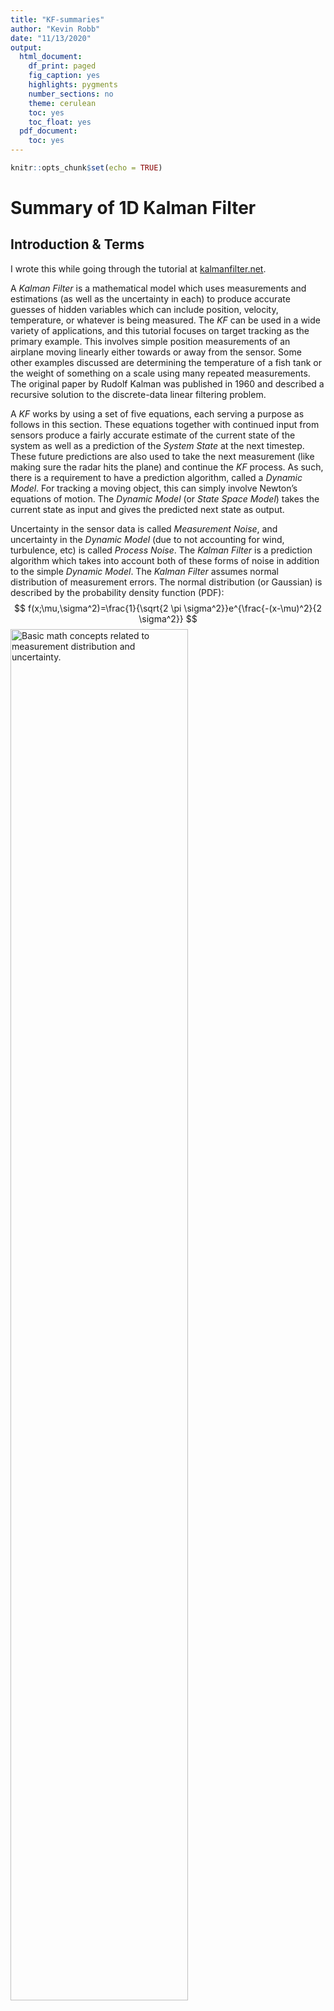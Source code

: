 ---
title: "KF-summaries"
author: "Kevin Robb"
date: "11/13/2020"
output:
  html_document:
    df_print: paged
    fig_caption: yes
    highlights: pygments
    number_sections: no
    theme: cerulean
    toc: yes
    toc_float: yes
  pdf_document:
    toc: yes
---

```{r setup, include=FALSE}
knitr::opts_chunk$set(echo = TRUE)
```

# Summary of 1D Kalman Filter

## Introduction & Terms

I wrote this while going through the tutorial at [kalmanfilter.net](kalmanfilter.net).

A _Kalman Filter_ is a mathematical model which uses measurements and estimations (as well as the uncertainty in each) to produce accurate guesses of hidden variables which can include position, velocity, temperature, or whatever is being measured. The _KF_ can be used in a wide variety of applications, and this tutorial focuses on target tracking as the primary example. This involves simple position measurements of an airplane moving linearly either towards or away from the sensor. Some other examples discussed are determining the temperature of a fish tank or the weight of something on a scale using many repeated measurements. The original paper by Rudolf Kalman was published in 1960 and described a recursive solution to the discrete-data linear filtering problem.


A _KF_ works by using a set of five equations, each serving a purpose as follows in this section. These equations together with continued input from sensors produce a fairly accurate estimate of the current state of the system as well as a prediction of the _System State_ at the next timestep. These future predictions are also used to take the next measurement (like making sure the radar hits the plane) and continue the _KF_ process. As such, there is a requirement to have a prediction algorithm, called a _Dynamic Model_. For tracking a moving object, this can simply involve Newton’s equations of motion. The _Dynamic Model_ (or _State Space Model_) takes the current state as input and gives the predicted next state as output. 

Uncertainty in the sensor data is called _Measurement Noise_, and uncertainty in the _Dynamic Model_ (due to not accounting for wind, turbulence, etc) is called _Process Noise_. The _Kalman Filter_ is a prediction algorithm which takes into account both of these forms of noise in addition to the simple _Dynamic Model_. The _Kalman Filter_ assumes normal distribution of measurement errors. The normal distribution (or Gaussian) is described by the probability density function (PDF):
	$$
	  f(x;\mu,\sigma^2)=\frac{1}{\sqrt{2 \pi \sigma^2}}e^{\frac{-(x-\mu)^2}{2 \sigma^2}}
	$$
![_Basic math concepts related to measurement distribution and uncertainty._](images/kf-meas-distr.png){width=75%}


## Simple Example and the State Update Equation

This example features measuring the weight of a gold bar several times with a scale, and using these measurements to estimate the actual weight of the gold bar (assuming there is no systematic bias in the scale). The _Dynamic Model_ here is very simple, since we expect the weight of the gold bar to stay constant. 

![_Example set of measurements, with true value constant._](images/kf-weight-ex.png){width=75%}

We could find the true value by taking many measurements and averaging them, so we use this fact for our estimations. 

$$
  \hat{x}_{N,N} = \frac{1}{N}(z_1 + z_2 + ... + z_N) = \frac{1}{N} \sum^N_{n=1}(z_n) \textrm{ ,}
$$
where:

 * $x$ is the true weight value (which we have no way of knowing exactly)
 * $x_{n+1,n} = x_{n,n}$, because the dynamic model is constant.
 * $z_n$ is the measurement at timestep $n$
 * $\hat{x}_{n,n}$ is the estimate of $x$ made at timestep $n$ after taking the measurement $z_n$
 * $\hat{x}_{n,n-1}$ is the previous estimate made at timestep $n-1$ after taking the measurement $z_{n-1}$
 * $\hat{x}_{n+1,n}$ is the estimate of the next state made at timestep $n$ after taking the measurement $z_n$. This is a predicted state.

Our estimate for $x$ will build on all previous estimates, slowly converging towards the true value. Rather than keeping track of all previous measurements, we will simply use the most recent estimate and the current measurement. We can derive the equation
$$
  \hat{x}_{N,N} = \hat{x}_{N,N-1} + \frac{1}{N}(z_N - \hat{x}_{N,N-1}) \textrm{ ,}
$$
which is called the _State Update Equation_. This is one of the five KF equations. The term $(z_N - \hat{x}_{N,N-1})$ is a measurement residual called the _innovation_ which contains the new information.

The factor $\frac{1}{N}$ changes with each iteration, and is called the _Kalman Gain_. It is denoted $K_n$. We can rewrite the _State Update Equation_ as
$$
  \hat{x}_{N,N} = (K_N) z_N + (1 - K_N) \hat{x}_{N,N-1} \textrm{ .}
$$
The _Kalman Gain_ will not always be in this form, but here it means that after $n$ becomes large enough, the measurement term is negligible and we can stop.

This process follows the procedure described in the following flow chart:

![_Process followed as the Kalman Filter runs._](images/kf-process-chart.png){width=75%}

An initial estimate is required to kick off the KF process, but it need not be very precise. Following this procedure yields something like the following:

![_Results of running the KF for ten timesteps._](images/kf-process-results.png){width=75%}


### Side Note

The _State Update Equation_ is very similar to something I used in my research project in 2018. The agents in my population would evolve their _Learning Rate_, $L$, over the course of generations, and use this as the _Kalman Gain_ in this general form to update their expected values for the rewards of each of the three possible choices. Similarly, it took into account the most recent reward and the aggregate expected reward, just as above 


## Non-Constant Example and the State Extrapolation Equation

This example features an airplane moving horizontally at constant velocity away from a range detector. The _Dynamic Model_ for this situation is no longer constant, and requires two equations of motion:
$$
  x_{n+1} = x_n + \dot{x}_n \Delta t \\
  \dot{x}_{n+1} = \dot{x}_n
$$
where $\Delta t$ is the interval between measurements, and $\dot{x}_n$ is the velocity at timestep $n$. This system of equations making up the _Dynamic Model_ is called a _State Extrapolation Equation_ (or _Transition Equation_ / _Prediction Equation_), and is the second of the five _Kalman Filter_ equations. This is because it extrapolates the current state to the next state as a prediction. Note that in this case there are two equations needed because we must predict the change in both the position and the velocity. Note that this example assumes our radar measures range and uses that to calculate velocity, rather than measuring velocity directly.

### The $\alpha$ - $\beta$ Filter

This is very similar to the previous example, but we have two equations and two variables to predict which form the _State Update Equation_ for this example. These are also called the _$\alpha$ - $\beta$ track  update equations._

$$
  \hat{\dot{x}}_{n,n} = \hat{\dot{x}}_{n,n-1} + \beta (\frac{z_n - \hat{x}_{n,n-1}}{\Delta t}) \\
  \hat{x}_{n,n} = \hat{x}_{n,n-1} + \alpha (z_n - \hat{x}_{n,n-1})
$$
Here $\beta$ represents whether we think a difference between expectation and measurement was caused by radar imprecision or a change in the velocity of the aircraft. A much higher difference than we'd expect given the radar precision would elicit a high $\beta$, allowing our predicted velocity to change. If the difference is below our radar precision threshold, then we set a low $\beta$ since the velocity probably hasn't changed, and the difference can be attributed to radar measurement error.

The value of $\alpha \in [0,1]$ is a set value that depends on our radar measurement precision (high $\alpha$ for high precision). Unlike the _Kalman Gain_ in the basic _State Update Equation_ in our first example, $\alpha$ does not change as the number of timesteps increases.

![_Results of the $\alpha$ - $\beta$ filter. The estimates converge towards the true value_](images/kf-alpha-beta-result.png){width=75%}

This also works for a plane with constant acceleration, and therefore changing velocity:

```{r, echo=FALSE, out.width="49%", out.height="20%", fig.cap="Estimates for range and velocity over many timesteps.", fig.show='hold', fig.align='center'}
knitr::include_graphics(c("images/kf-ab-accel-range.png","images/kf-ab-accel-vel.png"))
```

We can see that the position is estimated fairly well, but the velocity estimates tend to be off persistently. This gap is called a _lag error_. 

### The $\alpha$ - $\beta$ - $\gamma$ Filter

The addition of the $\gamma$ term essentially allows more equations to be used. We increase our _Dynamic Model_ to three kinematic equations, accounting now for acceleration in addition to position and velocity. The _State Update Equation_ then includes three equations, one for each coefficient. This process follows the previous very similarly, with the following graphical results:

```{r, echo=FALSE, out.width="30%", out.height="15%", fig.cap="Estimates for range, velocity, and acceleration over many timesteps.", fig.show='hold', fig.align='center'}
knitr::include_graphics(c("images/kf-abg-range.png","images/kf-abg-vel.png","images/kf-abg-accel.png"))
```

We can see this eliminates the lag error in velocity, but the estimate for acceleration is terrible. If we care about predicting the acceleration, we can add a fourth equation to account for jerk, which will improve the acceleration plot. We can do this type of thing until all the variables we care about are accurately tracked and predicted, which usually will not go beyond position, velocity, and perhaps acceleration.

Some examples of $\alpha$ - $\beta$ - $\gamma$ filters include the _Kalman Filter_, _Extended Kalman Filter_, _Unscented Kalman Filter_, _Cubature Kalman Filter_, _Particle Filter_, and _Bayes Filter_.

## 1D Kalman Filter w/o Process Noise

### Measurement and Estimate Uncertainties

We will begin to include uncertainties in our calculations.

The difference between a measurement and the true value (such as when weighing a gold bar in our first example) is called a _measurement error_. These errors are random, and can be described by a Gaussian with variance $\sigma^2$. This variance of the measurement errors is called the _measurement uncertainty_ and is also denoted by $r$. This value can be obtained from the measurement device's manufacturer or derived via calibration.
$$
  r = \sigma_{meas}^2
$$

The difference between the estimate and the true value is called an _estimate error_. This error becomes smaller as we take more measurements, tending towards zero as the estimates converge on the true value. We don't know this value, but we can estimate the _uncertainty in estimate_, denoted by $p$. 

### The Kalman Gain Equation in 1D

The $\alpha$ - $\beta$ (- $\gamma$) parameters can be calculated dynamically for each filter iteration. These are called the _Kalman Gain_, denoted by $K_n$. The _Kalman Gain Equation_ is the third _Kalman Filter_ equation we have seen thus far:

$$
  K_n = \frac{\textrm{Uncertainty in Estimate}}{\textrm{Uncertainty in Estimate + Uncertainty in Measurement}} \\
  = \frac{p_{n,n-1}}{p_{n,n-1} + r_n}
$$
where:

 - $p_{n,n-1}$ is the extrapolated estimate uncertainty
 - $r_n$ is the measurement uncertainty
 - $0 \leq K_n \leq 1$

This brings us back to the generalized form of the _State Update Equation_ which we wrote previously:
$$
  \hat{x}_{n,n} = (K_n) z_n + (1 - K_n) \hat{x}_{n,n-1}
$$
This has some effects:

 - When the measurement uncertainty is very large compared to the estimate uncertainty, $K_n$ is close to zero, giving very little weight to the measurements.
 - When the measurement uncertainty is very small (the measurements are very precise), $K_n$ is close to one, giving a lot of weight to the measurements and very little weight to the estimates.
 - When both uncertainties are about even, $K_n$ is close to 0.5.

The _Kalman Gain_ tells us how much we want to change the aggregate estimate when given a new measurement.

### The Covariance Update Equation in 1D

We update the estimate uncertainty via the _Covariance Update Equation_:
$$
  p_{n,n} = (1 - K_n) p_{n,n-1}
$$
where:

 - $K_n$ is the Kalman Gain
 - $p_{n,n-1}$ is the estimate uncertainty that was calculated during the previous filter iteration
 - $p_n,n$ is the estimate uncertainty of the current state
 
Since $K_n \leq 1$, we can see that $p$ gets smaller with each filter iteration. When the measurement uncertainty is higher, it will take longer for $p$ to converge towards zero.

This is the fourth _Kalman Filter_ equation.

### The Covariance Extrapolation Equation in 1D

Like state extrapolation, the estimate uncertainty extrapolation is done with the _Dynamic Model_ equations. The _Covariance Extrapolation Equation_ thus depends on the situation & its _Dynamic Model_. This is the fifth _Kalman Filter Equation_. 

For our first example, measuring a gold bar of constant weight with a scale, the _Dynamic Model_ is constant, so the _Covariance Extrapolation Equation_ would be 
$$
  p_{n+1,n} = p_{n,n}
$$
where $p$ is the estimate uncertainty for the weight.

For the second example of radar tracking an aircraft moving linearly at constant velocity, the _Dynamic Model_ is
$$
  \hat{x}_{n+1,n} = \hat{x}_{n,n} + \hat{\dot{x}}_{n,n} \Delta t \\
  \hat{\dot{x}}_{n+1,n} = \hat{\dot{x}}_{n,n}
$$
so the _Covariance Extrapolation Equation_ is
$$
  p^x_{n+1,n} = p^x_{n,n} + \Delta t^2 * p^v_{n,n} \\
  p^v_{n+1,n} = p^v_{n,n}
$$
where:

 - $p^x$ is the position estimate uncertainty
 - $p^v$ is the velocity estimate uncertainty

### Putting it All Together

This combines all five _Kalman Filter_ equations into one algorithm.

![_The Kalman Filter process flow chart, which loops until the desired estimate precision is met._](images/kf-all-together-process.png){width=75%}

There are a few things to note here:

 - Initialization:
    - Happens only once, at the start.
    - Provides the Initial System State ($x_{1,0}$) and the Initial State Uncertainty ($p_{1,0}$).
    - Can be provided by something or guessed, and don't have to be precise.
 - Measurement:
    - Happens every filter cycle.
    - Provides the Measured System State ($z_n$) and the Measurement Uncertainty ($r_n$).
    - The Uncertainty can be a standard of the measurement device or calculated every timestep.
 - Outputs:
    - Happens every filter cycle, after the update from new measurements and before predicting the next state.
    - Provides the System State Estimate ($x_{n,n}$) and the Estimate Uncertainty ($p_{n,n}$).
    - Recall that $p_{n,n}$ decreases with every filter cycle, so we need to decide the required precision (e.g., $\sigma = 3$ cm), and run the cycle until this Estimate Uncertainty is less than this value (e.g., $\sigma^2 \leq 9$ cm)

![_A more detailed flow chart of the Kalman Filter cycle shown in the previous figure._](images/kf-all-together-process-detailed.png){width=75%}

Note that the Predict step depends on the _Dynamic Model_ for our system.

## Including Process Noise: The Complete KF Model

The _Process Noise_ is the uncertainty of the _Dynamic Model_, which we will use to update the _Covariance Extrapolation Equation_. This noise can include random accelerations of an aircraft, resistance fluctuations in a resistor caused by temperature changes, etc. If we are measuring a building's height, the _Process Noise_ is zero, since the building doesn't move or change height. 

The _Process Noise Variance_ is denoted by $q$. The _Covariance Extrapolation Equation_ for constant dynamics becomes
$$
  p_{n+1,n} = p_{n,n} + q_n \textrm{ .}
$$

For a fish tank with a constant steady state temperature, fluctuations in the true liquid temperature are possible, so we describe the system dynamics by
$$
  x_n = T + \omega_n \textrm{ ,}
$$
where:

 - $T$ is the constant temperature.
 - $\omega_n$ is a random process noise with variance $q$.

As we go through the filter cycles, both the _Estimate Uncertainty_ and the _Kalman Gain_ exponentially decrease asymptotically as our estimates converge on the true value, even with the inclusion of the _Process Noise_:

![_Temperature estimates converge on the true value despite process noise._](images/kf-process-noise-results.PNG){width=75%}


If instead of being relatively constant, the temperature of the liquid in the tank is increasing at a constant rate, we see the following result when we use the same _Dynamic Model_:

```{r, echo=FALSE, out.width="49%", out.height="20%", fig.cap="Temperature estimates fail with an incorrect dynamic model.", fig.show='hold', fig.align='center'}
knitr::include_graphics(c("images/kf-temp-lag-10.png","images/kf-temp-lag-100.png"))
```

This graph shows another _lag error_, as we have seen before when the _Dynamic Model_ did not fit the case. Our model assumes constant temperature, which is not the actual situation, so it is able to increase and follow the trend, but it cannot keep up and create an accurate estimation. If we cannot create an accurate _Dynamic Model_, we can alternatively adjust the _Process Noise_, $q$, to achieve greater accuracy.

Using a much higher value for $q$ in place of actually fixing the _Dynamic Model_ yields the following result:

![_Constantly increasing temperature is estimated well using a high Process Noise_](images/kf-temp-high-process-noise.PNG){width=75%}

The estimates follow the measurements, and there is no _lag error_. Because of our high _Process Noise_, the _Kalman Gain_ now stays relatively high ($\gt \textrm{ } \sim 0.9$) to give much more impact to each individual measurement rather than to the existing estimate.

This misses the point of the _Kalman Filter_, as estimates are essentially disregarded and the most recent measurement becomes our guess for the value. We can see in the graph that when a measurement was off from the true value, the estimates still followed it almost exactly. The ideal situation is a _Dynamic Model_ which is fairly accurate to the real system, with a small _Process Noise_ to account for fluctuations. The _Process Noise_ can be increased situationally, such as if the system deviates from its expected _Dynamic Model_.

# Multidimensional Kalman Filter

## Constant Velocity Model

Input variable $\hat{u}_n$ that describes the acceleration is equal to zero:
$$
  \hat{u}_n = 
  \begin{bmatrix}
  \hat{\ddot{x}}_n \\ \hat{\ddot{y}}_n \\ \hat{\ddot{z}}_n
  \end{bmatrix}
  = \begin{bmatrix}
  0 \\ 0 \\ 0
  \end{bmatrix}
$$

Thus we can eliminate the control variable part of the state extrapolation equation: $G \cdot u_{n,n} = 0$. The state extrapolation equation would then be:
$$
  \hat{x}_{n+1,n} = \boldsymbol{F} \cdot \hat{x}_{n,n}
$$
$$
\begin{bmatrix}
  \hat{x}_{n+1,n} \\ \hat{y}_{n+1,n} \\ \hat{z}_{n+1,n} \\
  \hat{\dot{x}}_{n+1,n} \\ \hat{\dot{y}}_{n+1,n} \\ \hat{\dot{z}}_{n+1,n}
\end{bmatrix}
=
\begin{bmatrix}
1 & 0 & 0 & \Delta t & 0 & 0 \\
0 & 1 & 0 & 0 & \Delta t & 0 \\
0 & 0 & 1 & 0 & 0 & \Delta t \\
0 & 0 & 0 & 1 & 0 & 0 \\
0 & 0 & 0 & 0 & 1 & 0 \\
0 & 0 & 0 & 0 & 0 & 1
\end{bmatrix}
\cdot
\begin{bmatrix}
  \hat{x}_{n,n} \\ \hat{y}_{n,n} \\ \hat{z}_{n,n} \\
  \hat{\dot{x}}_{n,n} \\ \hat{\dot{y}}_{n,n} \\ \hat{\dot{z}}_{n,n}
\end{bmatrix}
$$
so our system of equations is 
$$
\begin{cases}
  \hat{x}_{n+1,1} = \hat{x}_{n,n} + \hat{\dot{x}}_{n,n} \cdot \Delta t \\ 
  \hat{y}_{n+1,1} = \hat{y}_{n,n} + \hat{\dot{y}}_{n,n}  \cdot \Delta t \\ 
  \hat{z}_{n+1,1} = \hat{z}_{n,n} + \hat{\dot{z}}_{n,n}  \cdot \Delta t \\
  \hat{\dot{x}}_{n+1,1} = \hat{\dot{x}}_{n,n} \\
  \hat{\dot{y}}_{n+1,1} = \hat{\dot{y}}_{n,n} \\
  \hat{\dot{z}}_{n+1,1} = \hat{\dot{z}}_{n,n} 
\end{cases}
$$

## Our application (2D)

We use only two variables for position, latitude and longitude ($x$ and $y$), and are using a constant velocity model, so we have the differential equations,
$$
\begin{cases}
\frac{dx}{dt} = v_x \\
\frac{dy}{dt} = v_y \\
\frac{dv_x}{dt} = 0 \\
\frac{dv_y}{dt} = 0
\end{cases}
\textrm{ ,}
$$
which in matrix form, $\dot{\boldsymbol{x}}=\boldsymbol{A} \cdot \boldsymbol{x}$, is
$$
\begin{bmatrix}
\dot{x} \\ \dot{y} \\ \dot{v_x} \\ \dot{v_y}
\end{bmatrix}
=
\begin{bmatrix}
0 & 0 & 1 & 0 \\
0 & 0 & 0 & 1 \\
0 & 0 & 0 & 0 \\
0 & 0 & 0 & 0
\end{bmatrix}
\cdot
\begin{bmatrix}
x \\ y \\ v_x \\ v_y
\end{bmatrix}
$$
We can see that $\boldsymbol{A}^2=0$, and thus all higher powers of $\boldsymbol{A}$ will drop out. Thus $\boldsymbol{F} = \boldsymbol{I} + \boldsymbol{A} \cdot \Delta t$. So our state transition matrix, $\boldsymbol{F}$, is
$$
  \boldsymbol{F} = 
  \begin{bmatrix}
  1 & 0 & \Delta t & 0 \\
  0 & 1 & 0 & \Delta t \\
  0 & 0 & 1 & 0 \\
  0 & 0 & 0 & 1
  \end{bmatrix}
  \textrm{ ,}
$$
giving us the system of equations
$$
\begin{cases}
  \hat{x}_{n+1,1} = \hat{x}_{n,n} + \hat{\dot{x}}_{n,n} \cdot \Delta t \\ 
  \hat{y}_{n+1,1} = \hat{y}_{n,n} + \hat{\dot{y}}_{n,n}  \cdot \Delta t \\
  \hat{\dot{x}}_{n+1,1} = \hat{\dot{x}}_{n,n} \\
  \hat{\dot{y}}_{n+1,1} = \hat{\dot{y}}_{n,n}
\end{cases}
$$

## Covariance Extrapolation Equation (matrix notation)

The general form is
$$
  \boldsymbol{P_{n+1,n}} = \boldsymbol{F} \cdot \boldsymbol{P_{n,n}} \cdot \boldsymbol{F^T} + \boldsymbol{Q}
$$
where

 - $\boldsymbol{P_{n,n}}$ is an estimate uncertainty (covariance) matrix of the current state
 - $\boldsymbol{P_{n+1,n}}$ is a predicted estimate uncertainty (covariance) matrix for the next state
 - $\boldsymbol{F}$ is a state transition matrix (derived in the previous section)
 - $\boldsymbol{Q}$ is a process noise matrix
 
Tuning Q is the goal of my research project. As the author of [kalmanfilter.net](kalmanfilter.net) explains, 

> The process noise variance has a critical influence on the Kalman Filter performance. Too small q causes a lag error. If the q value is too large, the Kalman Filter will follow the measurements and produce noisy estimations. 

### Deriving the Process Noise, $\boldsymbol{Q}$

For the constant velocity model, the process noise covariance matrix looks like
$$
\boldsymbol{Q} = 
\begin{bmatrix}
V(x) & COV(x,v) \\ COV(v,x) & V(v)
\end{bmatrix}
=
\sigma_a^2 \cdot
\begin{bmatrix}
\frac{\Delta t^4}{4} & \frac{\Delta t^3}{2} \\ \frac{\Delta t^3}{2} & \Delta t^2
\end{bmatrix}
$$
for a discrete noise model. If we instead assume the noise changes continuously over time,
$$
\boldsymbol{Q}_C = \int_0^{\Delta t} \boldsymbol{Q} dt = 
\int_0^{\Delta t} \sigma_a^2 \cdot
\begin{bmatrix}
\frac{\Delta t^4}{4} & \frac{\Delta t^3}{2} \\ \frac{\Delta t^3}{2} & \Delta t^2
\end{bmatrix} dt
=
\sigma_a^2 \cdot
\begin{bmatrix}
\frac{\Delta t^5}{20} & \frac{\Delta t^4}{8} \\ \frac{\Delta t^4}{8} & \frac{\Delta t^3}{3}
\end{bmatrix}
$$

The process noise variance, $\sigma_a^2$, must be chosen based on reasonable expectations or calculated based on stochastic statistics formulas. We will later be attempting to tune this value using a neural network.

## Measurement Equation

In the 1D section, the measurement was denoted $z_n$. The measurement value represents a true system state in addition to the random measurement noise $v_n$, caused by the measurement device. The measurement noise variance $r_n$ can be constant or variable for each measurement depending on the situation (i.e., a set precision of a scale versus a percent/standard deviation precision of a thermometer). The generalized measurement equation in matrix form is given by:
$$
  \boldsymbol{z_n} = \boldsymbol{H} \boldsymbol{x_n} + \boldsymbol{v_n}
$$
where

 - $\boldsymbol{z_n}$ is a measurement vector
 - $\boldsymbol{H}$ is an `observation matrix`.
 - $\boldsymbol{x_n}$ is a true system state (hidden state)
 - $\boldsymbol{v_n}$ is a random noise vector.

### The Observation Matrix, $\boldsymbol{H}$

In many cases the measured value is not the desired system state, so we need to transform the system state (input) to the measurement (output). The purpose of $\boldsymbol{H}$ is to convert system state into outputs using linear transformations. 

For example, assume we have a five-dimensional state vector. States 1, 3, and 5 are measurable, while states 2 and 4 are not. We would then define $\boldsymbol{H}$ such that

$$
\begin{aligned}
  \boldsymbol{z_n} &= \boldsymbol{H} \boldsymbol{x_n} + \boldsymbol{v_n} \\
  &= \begin{bmatrix}
  1 & 0 & 0 & 0 & 0 \\ 0 & 0 & 1 & 0 & 0 \\ 0 & 0 & 0 & 0 & 1
  \end{bmatrix}
  \begin{bmatrix}
  x_1 \\ x_2 \\ x_3 \\ x_4 \\ x_5
  \end{bmatrix}
  + \boldsymbol{v_n} \\
  &= \begin{bmatrix}
  x_1 \\ x_3 \\ x_5
  \end{bmatrix}
  + \boldsymbol{v_n}
\end{aligned}
$$


## State Update Equation

$$
  \boldsymbol{\hat{x}_{n,n}} = 
  \boldsymbol{\hat{x}_{n,n-1}}
  + \boldsymbol{K_n} \cdot (\boldsymbol{z_n} - \boldsymbol{H}
  \cdot \boldsymbol{\hat{x}_{n,n-1}})
$$
where

 - $\boldsymbol{\hat{x}_{n,n}}$ is an estimated system state vector at time step `n`.
 - $\boldsymbol{\hat{x}_{n,n-1}}$ is a predicted system state vector from time step `n-1`.
 - $\boldsymbol{K_n}$ is the Kalman Gain (in matrix form).
 - $\boldsymbol{z_n}$ is a measurement.
 - $\boldsymbol{H}$ is an observation matrix

The term $(\boldsymbol{z_n} - \boldsymbol{H} \cdot \boldsymbol{\hat{x}_{n,n-1}})$ is the _innovation_. In our example above, it would yield:
$$
\begin{aligned}
  (\boldsymbol{z_n} - \boldsymbol{H} \cdot \boldsymbol{\hat{x}_{n,n-1}}) &=
  \begin{bmatrix}
  z_1 \\ z_3 \\ z_5
  \end{bmatrix} -
  \begin{bmatrix}
  1 & 0 & 0 & 0 & 0 \\ 0 & 0 & 1 & 0 & 0 \\ 0 & 0 & 0 & 0 & 1
  \end{bmatrix}
  \begin{bmatrix}
  \hat{x}_1 \\ \hat{x}_2 \\ \hat{x}_3 \\ \hat{x}_4 \\ \hat{x}_5
  \end{bmatrix} \\
  &= \begin{bmatrix}
  (z_1 - \hat{x}_1) \\ (z_3 - \hat{x}_3) \\ (z_5 - \hat{x}_5)
  \end{bmatrix}
\end{aligned}
$$
so the Kalman Gain here must have dimensions $5 x 3$.

## Covariance Update Equation

$$
\boldsymbol{P_{n,n}} = (\boldsymbol{I}-\boldsymbol{K_n} \boldsymbol{H})
\boldsymbol{P_{n,n-1}} (\boldsymbol{I}-\boldsymbol{K_n} \boldsymbol{H})^T
+ \boldsymbol{K_n} \boldsymbol{R_n} \boldsymbol{K_n^T}
$$
where

 - $\boldsymbol{P_{n,n}}$ is an estimate uncertainty (covariance) matrix of the current state
 - $\boldsymbol{P_{n,n-1}}$ a prior estimate uncertainty (covariance) matrix of the current state (predicted at the previous state)
 - $\boldsymbol{K_n}$ is the Kalman Gain
 - $\boldsymbol{H}$ is an observation matrix
 - $\boldsymbol{R_n}$ is a measurement uncertainty (measurement noise covariance matrix)

This can also be simplified to
$$
\boldsymbol{P_{n,n}} = (\boldsymbol{I}-\boldsymbol{K_n} \boldsymbol{H})
\boldsymbol{P_{n,n-1}}
$$
using the Kalman Gain equation in the next section. However, this simpler version is far less stable, and even the smallest error in computing the Kalman Gain (due to round off) can lead to huge computation errors!

## The Kalman Gain

In matrix notation, we can represent the Kalman Gain as
$$
\boldsymbol{K_n} = \boldsymbol{P_{n,n-1}} \boldsymbol{H^T}
(\boldsymbol{H} \boldsymbol{P_{n,n-1}} \boldsymbol{H^T} + \boldsymbol{R_n})^{-1}
$$
where

 - $\boldsymbol{K_n}$ is the Kalman Gain
 - $\boldsymbol{P_{n,n-1}}$ a prior estimate uncertainty (covariance) matrix of the current state (predicted at the previous state)
 - $\boldsymbol{H}$ is an observation matrix
 - $\boldsymbol{R_n}$ is a measurement uncertainty (measurement noise covariance matrix)

The Kalman Filter is an _optimal filter_, so we will seek a Kalman Gain which minimizes the estimate variance; minimize the main diagonal of the covariance matrix $\boldsymbol{P_{n,n}}$. The sum of the main diagonal is called the _trace_. 
We obtain the Kalman Gain equation above by rearranging the Covariance Update Equation, and then differentiating $tr(\boldsymbol{P_{n,n}})$ with respect to $\boldsymbol{K_n}$ and setting it equal to zero.

## Summary

Kalman Filter computations are based on five equations.

Two prediction equations predict the system state at the next time step and provide the uncertainty of the prediction.

 - _State Extrapolation Equation_ - prediction or estimation of the future state based on the known present estimation.
 - _Covariance Extrapolation Equation_ - the measure of uncertainty in our prediction.

Two update equations corrects the prediction and the uncertainty of the current state.

 - _State Update Equation_ - estimation of the current state based on the known past estimation and present measurement.
 - _Covariance Update Equation_ - the measure of uncertainty in our estimation
 
and the _Kalman Gain Equation_, required for computation of the update equations. The Kalman Gain is a "weighting" parameter for the measurement and the past estimations when estimating the current state.

The KF runs on a loop, alternating between Time Update ("Predict") and Measurement Update ("Correct"). 

![_The equations involved in each phase of the KF loop._](images/kf-summary-equations.png){width=75%}

The multi-dimensional linear KF equations (and some supplemental ones) are reproduced in the following sections.

### State Extrapolation Equation

$$
  \boldsymbol{\hat{x}_{n+1,n}} = 
  \boldsymbol{F} \cdot \boldsymbol{\hat{x}_{n,n}}
  + \boldsymbol{G} \cdot \boldsymbol{\hat{u}_{n,n}}
  + \boldsymbol{w_n}
$$

where 

 - $\boldsymbol{\hat{x}_{n+1,n}}$ is a predicted system state vector at time step `n+1`.
 - $\boldsymbol{F}$ is the state transition matrix.
 - $\boldsymbol{\hat{x}_{n,n}}$ is an estimated system state vector at time step `n`.
 - $\boldsymbol{G}$ is the control matrix or input transition matrix
 - $\boldsymbol{\hat{u}_{n,n}}$ is a control variable or input variable; a measurable (deterministic) input to the system.
 - $\boldsymbol{w_n}$ is a process noise or disturbance; an unmeasurable input that affects the state.

### Covariance Extrapolation Equation

$$
  \boldsymbol{P_{n+1,n}} = \boldsymbol{F} \cdot \boldsymbol{P_{n,n}} \cdot \boldsymbol{F^T} + \boldsymbol{Q}
$$
where

 - $\boldsymbol{P_{n,n}}$ is an estimate uncertainty (covariance) matrix of the current state.
 - $\boldsymbol{P_{n+1,n}}$ is a predicted estimate uncertainty (covariance) matrix for the next state.
 - $\boldsymbol{F}$ is a state transition matrix (derived in the previous section).
 - $\boldsymbol{Q}$ is a process noise matrix.

### State Update Equation

$$
  \boldsymbol{\hat{x}_{n,n}} = 
  \boldsymbol{\hat{x}_{n,n-1}}
  + \boldsymbol{K_n} \cdot (\boldsymbol{z_n} - \boldsymbol{H}
  \cdot \boldsymbol{\hat{x}_{n,n-1}})
$$
where

 - $\boldsymbol{\hat{x}_{n,n}}$ is an estimated system state vector at time step `n`.
 - $\boldsymbol{\hat{x}_{n,n-1}}$ is a predicted system state vector from time step `n-1`.
 - $\boldsymbol{K_n}$ is the Kalman Gain (in matrix form).
 - $\boldsymbol{z_n}$ is a measurement.
 - $\boldsymbol{H}$ is an observation matrix
 
### Covariance Update Equation

$$
\boldsymbol{P_{n,n}} = (\boldsymbol{I}-\boldsymbol{K_n} \boldsymbol{H})
\boldsymbol{P_{n,n-1}} (\boldsymbol{I}-\boldsymbol{K_n} \boldsymbol{H})^T
+ \boldsymbol{K_n} \boldsymbol{R_n} \boldsymbol{K_n^T}
$$
where

 - $\boldsymbol{P_{n,n}}$ is an estimate uncertainty (covariance) matrix of the current state
 - $\boldsymbol{P_{n,n-1}}$ a prior estimate uncertainty (covariance) matrix of the current state (predicted at the previous state)
 - $\boldsymbol{K_n}$ is the Kalman Gain
 - $\boldsymbol{H}$ is an observation matrix
 - $\boldsymbol{R_n}$ is a measurement uncertainty (measurement noise covariance matrix)
 
### Kalman Gain Equation

$$
\boldsymbol{K_n} = \boldsymbol{P_{n,n-1}} \boldsymbol{H^T}
(\boldsymbol{H} \boldsymbol{P_{n,n-1}} \boldsymbol{H^T} + \boldsymbol{R_n})^{-1}
$$
where

 - $\boldsymbol{K_n}$ is the Kalman Gain
 - $\boldsymbol{P_{n,n-1}}$ a prior estimate uncertainty (covariance) matrix of the current state (predicted at the previous state)
 - $\boldsymbol{H}$ is an observation matrix
 - $\boldsymbol{R_n}$ is a measurement uncertainty (measurement noise covariance matrix)

### Auxiliary Equations

#### Measurement Equation

$$
  \boldsymbol{z_n} = \boldsymbol{H} \boldsymbol{x_n} + \boldsymbol{v_n}
$$
where

 - $\boldsymbol{z_n}$ is a measurement vector
 - $\boldsymbol{H}$ is an `observation matrix`.
 - $\boldsymbol{x_n}$ is a true system state (hidden state)
 - $\boldsymbol{v_n}$ is a random noise vector.

#### Covariance Equations

The terms $\boldsymbol{w}$ and $\boldsymbol{v}$ which correspond to the process and measurement noise vectors do not typically appear directly in the equations of interest, since they are unknown, and are used to model the uncertainty/noise in the equations themselves. All covariance equations are covariance matrices in the form of 
$$
E(\boldsymbol{e} \cdot \boldsymbol{e^T}) \textrm{ ,}
$$
expectation of squared error.

The measurement uncertainty is given by
$$
\boldsymbol{R_n} = E(\boldsymbol{v_n} \cdot \boldsymbol{v_n^T})
$$
where 

 - $\boldsymbol{R_n}$ is a covariance matrix of the measurement.
 - $\boldsymbol{v_n}$ is a measurement error.

The process noise uncertainty is given by
$$
\boldsymbol{Q_n} = E(\boldsymbol{w_n} \cdot \boldsymbol{w_n^T}) \textrm{ ,}
$$
where 

 - $\boldsymbol{Q_n}$ is a covariance matrix of the process noise.
 - $\boldsymbol{w_n}$ is a process noise.

The estimation uncertainty is given by
$$
\begin{aligned}
\boldsymbol{P_{n,n}} &= E(\boldsymbol{e_n} \cdot \boldsymbol{e_n^T}) \\
&= E((\boldsymbol{x_n}-\boldsymbol{\hat{x}_{n,n}})(\boldsymbol{x_n}-\boldsymbol{\hat{x}_{n,n}})^T)
\end{aligned}
$$
where 

 - $\boldsymbol{P_{n,n}}$ is a covariance matrix of the estimation error.
 - $\boldsymbol{e_n}$ is an estimation error.
 - $\boldsymbol{x_n}$ is a true system state (hidden state)
 - $\boldsymbol{\hat{x}_{n,n}}$ is an estimated system state vector at timestep `n`.
